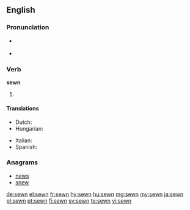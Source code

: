 ==English==

===Pronunciation===
* {{a|US}} {{IPA|/ˈsəʊn/}}
* {{rhymes|əʊn}}

===Verb===
'''sewn'''

# {{past participle of|sew|lang=en}}

====Translations====
{{trans-top|past participle of sew}}
* Dutch: {{t+|nl|genaaid}}
* Hungarian: {{t|hu|varrott}}
{{trans-mid}}
* Italian: {{t+|it|cucito}}
* Spanish: {{t+|es|cosido}}
{{trans-bottom}}

===Anagrams===
* [[news#English|news]]
* [[snew#English|snew]]

[[de:sewn]]
[[el:sewn]]
[[fr:sewn]]
[[hy:sewn]]
[[hu:sewn]]
[[mg:sewn]]
[[my:sewn]]
[[ja:sewn]]
[[pl:sewn]]
[[pt:sewn]]
[[fi:sewn]]
[[sv:sewn]]
[[te:sewn]]
[[vi:sewn]]